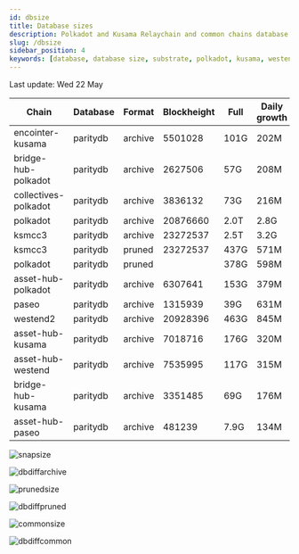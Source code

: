 ```yaml
---
id: dbsize
title: Database sizes
description: Polkadot and Kusama Relaychain and common chains database sizes
slug: /dbsize
sidebar_position: 4
keywords: [database, database size, substrate, polkadot, kusama, westend]
---
```



Last update: Wed 22 May

| Chain    | Database   | Format | Blockheight | Full         | Daily growth |
| ------------------------| ----------- | -------- | ------- | ---------- | ----- | 
| encointer-kusama | paritydb | archive | 5501028 | 101G | 202M |
| bridge-hub-polkadot | paritydb | archive | 2627506 | 57G | 208M |
| collectives-polkadot | paritydb | archive | 3836132 | 73G | 216M |
| polkadot | paritydb | archive | 20876660 | 2.0T | 2.8G |
| ksmcc3 | paritydb | archive | 23272537 | 2.5T | 3.2G |
| ksmcc3 | paritydb | pruned | 23272537 | 437G | 571M |
| polkadot | paritydb | pruned |  | 378G | 598M |
| asset-hub-polkadot | paritydb | archive | 6307641 | 153G | 379M |
| paseo | paritydb | archive | 1315939 | 39G | 631M |
| westend2 | paritydb | archive | 20928396 | 463G | 845M |
| asset-hub-kusama | paritydb | archive | 7018716 | 176G | 320M |
| asset-hub-westend | paritydb | archive | 7535995 | 117G | 315M |
| bridge-hub-kusama | paritydb | archive | 3351485 | 69G | 176M |
| asset-hub-paseo | paritydb | archive | 481239 | 7.9G | 134M |

![snapsize](/img/archivesize.png)

![dbdiffarchive](/img/dbdiffrelay.png)

![prunedsize](/img/prunedsize.png)

![dbdiffpruned](/img/dbdiffpruned.png)

![commonsize](/img/commonsize.png)

![dbdiffcommon](/img/dbdiffcommon.png)
